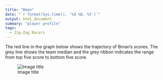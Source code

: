 ```yaml
---
title: "Bman"
date: "`r format(Sys.time(), '%d %B, %Y')`"
output: html_document
summary: "player profile"
tags:
  - Zig-Zag Racers
---
```


The red line in the graph below shows the trajectory of Bman's scores. The grey line shows the team median and the grey ribbon indicates the range from top five score to bottom five score.

![Image title](Bman.jpg)
